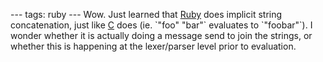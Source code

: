 ---
tags: ruby
---
Wow. Just learned that [[Ruby]] does implicit string concatenation, just like [[C]] does (ie. `"foo" "bar"` evaluates to `"foobar"`). I wonder whether it is actually doing a message send to join the strings, or whether this is happening at the lexer/parser level prior to evaluation.
